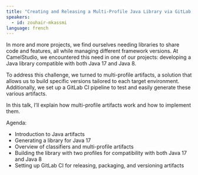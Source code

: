 ```yaml
---
title: "Creating and Releasing a Multi-Profile Java Library via GitLab CI: A How-To Guide"
speakers:
  - id: zouhair-mkassmi
language: french
---
```


In more and more projects, we find ourselves needing libraries to share code and features, all while managing different framework versions. At CamelStudio, we encountered this need in one of our projects: developing a Java library compatible with both Java 17 and Java 8. 

To address this challenge, we turned to multi-profile artifacts, a solution that allows us to build specific versions tailored to each target environment. Additionally, we set up a GitLab CI pipeline to test and easily generate these various artifacts.

In this talk, I’ll explain how multi-profile artifacts work and how to implement them.

Agenda:

* Introduction to Java artifacts
* Generating a library for Java 17
* Overview of classifiers and multi-profile artifacts
* Building the library with two profiles for compatibility with both Java 17 and Java 8
* Setting up GitLab CI for releasing, packaging, and versioning artifacts